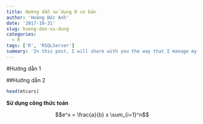 ```yaml
---
title: Hướng dẫn sử dụng R cơ bản
author: 'Hoàng Đức Anh'
date: '2017-10-31'
slug: huong-dan-su-dung
categories: 
  - R
tags: ['R', 'RSQLServer']
summary: 'In this post, I will share with you the way that I manage my R library, no worries when updating your R or even R Services in SQLRServer'
---
```


#Hướng dẫn 1

##Hướng dẫn 2

```r
head(mtcars)
```

**Sử dụng công thức toán**

$$e^x = \frac{a}{b} x \sum_{i=1}^n$$


